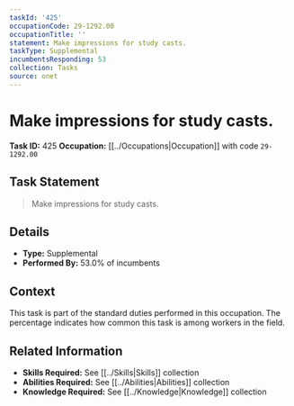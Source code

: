 ```yaml
---
taskId: '425'
occupationCode: 29-1292.00
occupationTitle: ''
statement: Make impressions for study casts.
taskType: Supplemental
incumbentsResponding: 53
collection: Tasks
source: onet
---
```

# Make impressions for study casts.

**Task ID:** 425
**Occupation:** [[../Occupations|Occupation]] with code `29-1292.00`

## Task Statement

> Make impressions for study casts.

## Details

- **Type:** Supplemental
- **Performed By:** 53.0% of incumbents

## Context

This task is part of the standard duties performed in this occupation. The percentage indicates how common this task is among workers in the field.

## Related Information

- **Skills Required:** See [[../Skills|Skills]] collection
- **Abilities Required:** See [[../Abilities|Abilities]] collection
- **Knowledge Required:** See [[../Knowledge|Knowledge]] collection
